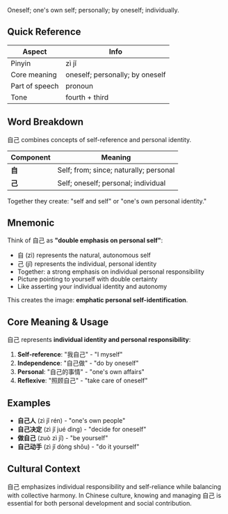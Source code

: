 Oneself; one's own self; personally; by oneself; individually.

## Quick Reference

| Aspect         | Info                                   |
| -------------- | -------------------------------------- |
| Pinyin         | zì jǐ                                  |
| Core meaning   | oneself; personally; by oneself        |
| Part of speech | pronoun                                |
| Tone           | fourth + third                         |

## Word Breakdown

自己 combines concepts of self-reference and personal identity.

| Component | Meaning                                     |
| --------- | ------------------------------------------- |
| **自**    | Self; from; since; naturally; personal     |
| **己**    | Self; oneself; personal; individual        |

Together they create: "self and self" or "one's own personal identity."

## Mnemonic

Think of 自己 as **"double emphasis on personal self"**:

- 自 (zì) represents the natural, autonomous self
- 己 (jǐ) represents the individual, personal identity
- Together: a strong emphasis on individual personal responsibility
- Picture pointing to yourself with double certainty
- Like asserting your individual identity and autonomy

This creates the image: **emphatic personal self-identification**.

## Core Meaning & Usage

自己 represents **individual identity and personal responsibility**:

1. **Self-reference**: "我自己" - "I myself"
2. **Independence**: "自己做" - "do by oneself"
3. **Personal**: "自己的事情" - "one's own affairs"
4. **Reflexive**: "照顾自己" - "take care of oneself"

## Examples

- **自己人** (zì jǐ rén) - "one's own people"
- **自己决定** (zì jǐ jué dìng) - "decide for oneself"
- **做自己** (zuò zì jǐ) - "be yourself"
- **自己动手** (zì jǐ dòng shǒu) - "do it yourself"

## Cultural Context

自己 emphasizes individual responsibility and self-reliance while balancing with collective harmony. In Chinese culture, knowing and managing 自己 is essential for both personal development and social contribution.
